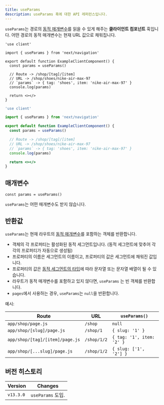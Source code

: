 ```yaml
---
title: useParams
description: useParams 훅에 대한 API 레퍼런스입니다.
---
```


`useParams`는 경로의 [동적 매개변수](/docs/app/building-your-application/routing/dynamic-routes)를 읽을 수 있게 해주는 **클라이언트 컴포넌트** 훅입니다. 어떤 경로의 동적 매개변수는 현재 URL 값으로 채워집니다.

```tsx filename="app/example-client-component.tsx" switcher
'use client'

import { useParams } from 'next/navigation'

export default function ExampleClientComponent() {
  const params = useParams()

  // Route -> /shop/[tag]/[item]
  // URL -> /shop/shoes/nike-air-max-97
  // `params` -> { tag: 'shoes', item: 'nike-air-max-97' }
  console.log(params)

  return <></>
}
```

```jsx filename="app/example-client-component.js" switcher
'use client'

import { useParams } from 'next/navigation'

export default function ExampleClientComponent() {
  const params = useParams()

  // Route -> /shop/[tag]/[item]
  // URL -> /shop/shoes/nike-air-max-97
  // `params` -> { tag: 'shoes', item: 'nike-air-max-97' }
  console.log(params)

  return <></>
}
```

## 매개변수

```tsx
const params = useParams()
```

`useParams`는 어떤 매개변수도 받지 않습니다.

## 반환값

`useParams`는 현재 라우트의 [동적 매개변수](/docs/app/building-your-application/routing/dynamic-routes)를 포함하는 객체를 반환합니다.

- 객체의 각 프로퍼티는 활성화된 동적 세그먼트입니다. (동적 세그먼트에 맞추어 각각의 프로퍼티가 자동으로 생성됨)
- 프로퍼티의 이름은 세그먼트의 이름이고, 프로퍼티의 값은 세그먼트에 채워진 값입니다.
- 프로퍼티의 값은 [동적 세그먼트의 타입](/docs/app/building-your-application/routing/dynamic-routes)에 따라 문자열 또는 문자열 배열이 될 수 있습니다.
- 라우트가 동적 매개변수를 포함하고 있지 않다면, `useParams` 는 빈 객체를 반환합니다.
- `pages`에서 사용하는 경우, `useParams`는 `null`을 반환합니다.

예시:

| Route                           | URL         | `useParams()`             |
| ------------------------------- | ----------- | ------------------------- |
| `app/shop/page.js`              | `/shop`     | `null`                    |
| `app/shop/[slug]/page.js`       | `/shop/1`   | `{ slug: '1' }`           |
| `app/shop/[tag]/[item]/page.js` | `/shop/1/2` | `{ tag: '1', item: '2' }` |
| `app/shop/[...slug]/page.js`    | `/shop/1/2` | `{ slug: ['1', '2'] }`    |

## 버전 히스토리

| Version   | Changes           |
| --------- | ----------------- |
| `v13.3.0` | `useParams` 도입. |
